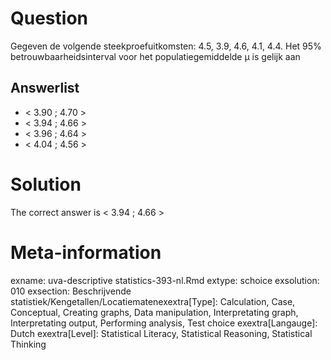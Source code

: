 Question
========

Gegeven de volgende steekproefuitkomsten: 4.5, 3.9, 4.6, 4.1, 4.4. Het 95% betrouwbaarheidsinterval voor het populatiegemiddelde µ is gelijk aan 

Answerlist
----------
* &lt; 3.90 ; 4.70 &gt;
* &lt; 3.94 ; 4.66 &gt;
* &lt; 3.96 ; 4.64 &gt;
* &lt; 4.04 ; 4.56 &gt;

Solution
========

The correct answer is  &lt; 3.94 ; 4.66 &gt; 

Meta-information
================
exname: uva-descriptive statistics-393-nl.Rmd 
extype: schoice 
exsolution: 010 
exsection: Beschrijvende statistiek/Kengetallen/Locatiematenexextra[Type]: Calculation, Case, Conceptual, Creating graphs, Data manipulation, Interpretating graph, Interpretating output, Performing analysis, Test choice 
exextra[Langauge]: Dutch 
exextra[Level]: Statistical Literacy, Statistical Reasoning, Statistical Thinking 
